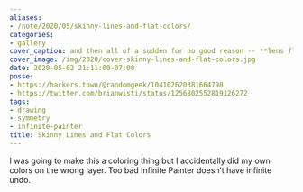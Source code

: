 ```yaml
---
aliases:
- /note/2020/05/skinny-lines-and-flat-colors/
categories:
- gallery
cover_caption: and then all of a sudden for no good reason -- **lens flare!**
cover_image: /img/2020/cover-skinny-lines-and-flat-colors.jpg
date: 2020-05-02 21:11:00-07:00
posse:
- https://hackers.town/@randomgeek/104102620381664798
- https://twitter.com/brianwisti/status/1256802552819126272
tags:
- drawing
- symmetry
- infinite-painter
title: Skinny Lines and Flat Colors
---
```


I was going to make this a coloring thing but I accidentally did my own
colors on the wrong layer. Too bad Infinite Painter doesn’t have
infinite undo.
